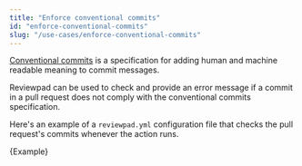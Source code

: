 ```yaml
---
title: "Enforce conventional commits"
id: "enforce-conventional-commits"
slug: "/use-cases/enforce-conventional-commits"
---
```



[Conventional commits](https://www.conventionalcommits.org/en/v1.0.0/) is a specification for adding human and machine readable meaning to commit messages.

Reviewpad can be used to check and provide an error message if a commit in a pull request does not comply with the conventional commits specification.

Here's an example of a `reviewpad.yml` configuration file that checks the pull request's commits whenever the action runs.

<CodeBlock language="yml" title="reviewpad.yml">{Example}</CodeBlock>
